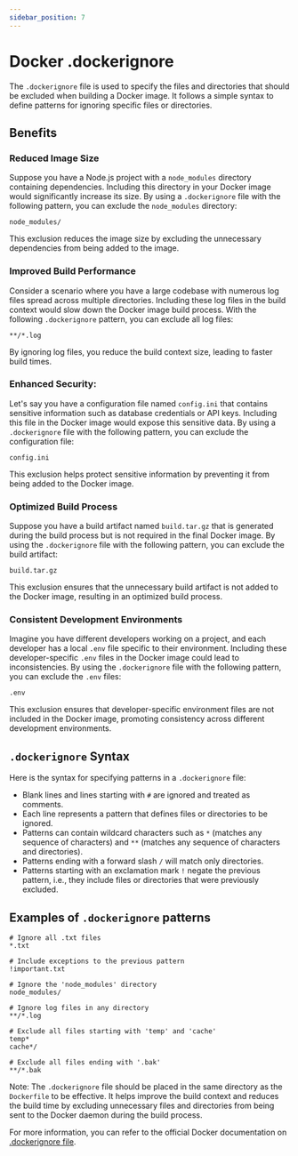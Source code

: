 ```yaml
---
sidebar_position: 7
---
```


# Docker .dockerignore

The `.dockerignore` file is used to specify the files and directories that should be excluded when building a Docker image. It follows a simple syntax to define patterns for ignoring specific files or directories.

## Benefits

### Reduced Image Size

Suppose you have a Node.js project with a `node_modules` directory containing dependencies. Including this directory in your Docker image would significantly increase its size. By using a `.dockerignore` file with the following pattern, you can exclude the `node_modules` directory:

```
node_modules/
```

This exclusion reduces the image size by excluding the unnecessary dependencies from being added to the image.

### Improved Build Performance

Consider a scenario where you have a large codebase with numerous log files spread across multiple directories. Including these log files in the build context would slow down the Docker image build process. With the following `.dockerignore` pattern, you can exclude all log files:

```
**/*.log
```

By ignoring log files, you reduce the build context size, leading to faster build times.

### Enhanced Security:

Let's say you have a configuration file named `config.ini` that contains sensitive information such as database credentials or API keys. Including this file in the Docker image would expose this sensitive data. By using a `.dockerignore` file with the following pattern, you can exclude the configuration file:

```
config.ini
```

This exclusion helps protect sensitive information by preventing it from being added to the Docker image.

### Optimized Build Process

Suppose you have a build artifact named `build.tar.gz` that is generated during the build process but is not required in the final Docker image. By using the `.dockerignore` file with the following pattern, you can exclude the build artifact:

```
build.tar.gz
```

This exclusion ensures that the unnecessary build artifact is not added to the Docker image, resulting in an optimized build process.

### Consistent Development Environments

Imagine you have different developers working on a project, and each developer has a local `.env` file specific to their environment. Including these developer-specific `.env` files in the Docker image could lead to inconsistencies. By using the `.dockerignore` file with the following pattern, you can exclude the `.env` files:

```
.env
```

This exclusion ensures that developer-specific environment files are not included in the Docker image, promoting consistency across different development environments.

## `.dockerignore` Syntax

Here is the syntax for specifying patterns in a `.dockerignore` file:

- Blank lines and lines starting with `#` are ignored and treated as comments.
- Each line represents a pattern that defines files or directories to be ignored.
- Patterns can contain wildcard characters such as `*` (matches any sequence of characters) and `**` (matches any sequence of characters and directories).
- Patterns ending with a forward slash `/` will match only directories.
- Patterns starting with an exclamation mark `!` negate the previous pattern, i.e., they include files or directories that were previously excluded.

## Examples of `.dockerignore` patterns

```
# Ignore all .txt files
*.txt

# Include exceptions to the previous pattern
!important.txt

# Ignore the 'node_modules' directory
node_modules/

# Ignore log files in any directory
**/*.log

# Exclude all files starting with 'temp' and 'cache'
temp*
cache*/

# Exclude all files ending with '.bak'
**/*.bak
```

Note: The `.dockerignore` file should be placed in the same directory as the `Dockerfile` to be effective. It helps improve the build context and reduces the build time by excluding unnecessary files and directories from being sent to the Docker daemon during the build process.

For more information, you can refer to the official Docker documentation on [.dockerignore file](https://docs.docker.com/engine/reference/builder/#dockerignore-file).
